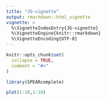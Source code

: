 ```yaml
---
title: "JG-vignette"
output: rmarkdown::html_vignette
vignette: >
  %\VignetteIndexEntry{JG-vignette}
  %\VignetteEngine{knitr::rmarkdown}
  %\VignetteEncoding{UTF-8}
---
```


```r
knitr::opts_chunk$set(
  collapse = TRUE,
  comment = "#>"
)
```

```r
library(SPEARcomplete)

plot(1:10,1:10)
```
